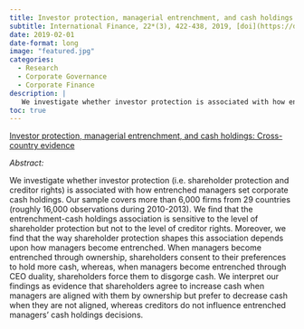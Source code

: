 ```yaml
---
title: Investor protection, managerial entrenchment, and cash holdings - Cross-country evidence
subtitle: International Finance, 22*(3), 422-438, 2019, [doi](https://doi.org/10.1111/infi.12343)
date: 2019-02-01
date-format: long
image: "featured.jpg"
categories:
  - Research
  - Corporate Governance
  - Corporate Finance
description: |
   We investigate whether investor protection is associated with how entrenched managers set corporate cash holdings
toc: true
---
```


<script type="text/javascript" src="//cdn.plu.mx/widget-popup.js"></script>

<a href="https://plu.mx/plum/a/?doi=10.1111%2Finfi.12343" data-popup="right" data-size="large" class="plumx-plum-print-popup" data-site="plum" data-hide-when-empty="true">Investor protection, managerial entrenchment, and cash holdings: Cross-country evidence</a>

*Abstract:*

We investigate whether investor protection (i.e. shareholder protection and creditor rights) is associated with how entrenched managers set corporate cash holdings. Our sample covers more than 6,000 firms from 29 countries (roughly 16,000 observations during 2010-2013). We find that the entrenchment-cash holdings association is sensitive to the level of shareholder protection but not to the level of creditor rights. Moreover, we find that the way shareholder protection shapes this association depends upon how managers become entrenched. When managers become entrenched through ownership, shareholders consent to their preferences to hold more cash, whereas, when managers become entrenched through CEO duality, shareholders force them to disgorge cash. We interpret our findings as evidence that shareholders agree to increase cash when managers are aligned with them by ownership but prefer to decrease cash when they are not aligned, whereas creditors do not influence entrenched managers' cash holdings decisions.


